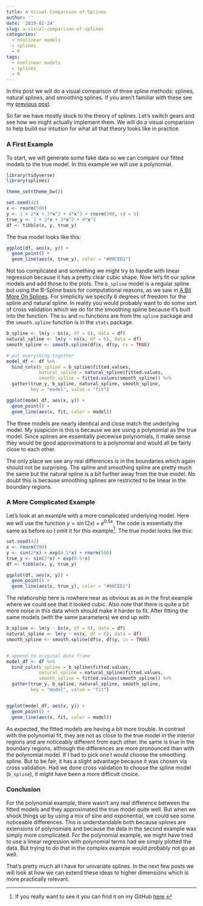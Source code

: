```yaml
---
title: A Visual Comparison of Splines
author: ''
date: '2019-02-24'
slug: a-visual-comparison-of-splines
categories:
  - nonlinear models
  - splines
  - R
tags:
  - nonlinear models
  - splines
  - R
---
```


In this post we will do a visual comparison of three spline methods: splines, natural splines, and smoothing splines. If you aren't familiar with these see my [previous post](/2019/02/04/what-are-splines/). 

So far we have mostly stuck to the theory of splines. Let's switch gears and see how we might actually implement them. We will do a visual comparison to help build our intuition for what all that theory looks like in practice.

### A First Example

To start, we will generate some fake data so we can compare our fitted models to the true model. In this example we will use a polynomial.

```r
library(tidyverse)
library(splines)

theme_set(theme_bw())

set.seed(42)
x <- rnorm(500)
y <- 1 + 2*x + 3*x^2 + 4*x^3 + rnorm(500, sd = 5)
true_y <- 1 + 2*x + 3*x^2 + 4*x^3
df <- tibble(x, y, true_y)

```

The true model looks like this:

```r
ggplot(df, aes(x, y)) +
  geom_point() +
  geom_line(aes(x, true_y), color = "#00CED1")
```

Not too complicated and something we might try to handle with linear regression because it has a pretty clear cubic shape. Now let's fit our spline models and add those to the plots. The `b_spline` model is a regular spline but using the B-Spline basis for computational reasons, as we saw in [A Bit More On Splines](/2019/02/11/a-bit-more-on-splines). For simplicity we specify 6 degrees of freedom for the spline and natural spline. In reality you would probably want to do some sort of cross validation which we do for the smoothing spline because it's built into the function. The `bs` and `ns` functions are from the `spline` package and the `smooth.spline` function is in the `stats` package.

```r
b_spline <- lm(y ~ bs(x, df = 6), data = df)
natural_spline <- lm(y ~ ns(x, df = 6), data = df)
smooth_spline <- smooth.spline(df$x, df$y, cv = TRUE)

# put everything together
model_df <- df %>% 
  bind_cols(b_spline = b_spline$fitted.values,
            natural_spline = natural_spline$fitted.values,
            smooth_spline = fitted.values(smooth_spline)) %>% 
  gather(true_y, b_spline, natural_spline, smooth_spline, 
         key = "model", value = "fit")

ggplot(model_df, aes(x, y)) +
  geom_point() +
  geom_line(aes(x, fit, color = model))
```

The three models are nearly identical and close match the underlying model. My suspicion is this is because we are using a polynomial as the true model. Since splines are essentially piecewise polynomials, it make sense they would be good approximations to a polynomial and would all be fairly close to each other. 

The only place we see any real differences is in the boundaries which again should not be surprising. The spline and smoothing spline are pretty much the same but the natural spline is a bit further away from the true model. No doubt this is because smoothing splines are restricted to be linear in the boundary regions.


### A More Complicated Example

Let's look at an example with a more complicated underlying model. Here we will use the function $y = \sin(2x) + e^{0.5x}$. The code is essentially the same as before so I omit it for this example[^1]. The true model looks like this:

```r
set.seed(42)
x <- rnorm(500)
y <- sin(2*x) + exp(0.5*x) + rnorm(500)
true_y <- sin(2*x) + exp(0.5*x)
df <- tibble(x, y, true_y)
```

```r
ggplot(df, aes(x, y)) +
  geom_point() +
  geom_line(aes(x, true_y), color = "#00CED1")
```

The relationship here is nowhere near as obvious as as in the first example where we could see that it looked cubic. Also note that there is quite a bit more noise in this data which should make it harder to fit. After fitting the same models (with the same parameters) we end up with:

```r
b_spline <- lm(y ~ bs(x, df = 6), data = df)
natural_spline <- lm(y ~ ns(x, df = 6), data = df)
smooth_spline <- smooth.spline(df$x, df$y, cv = TRUE)


# append to original data frame
model_df <- df %>% 
  bind_cols(b_spline = b_spline$fitted.values,
            natural_spline = natural_spline$fitted.values,
            smooth_spline = fitted.values(smooth_spline)) %>% 
  gather(true_y, b_spline, natural_spline, smooth_spline, 
         key = "model", value = "fit")


ggplot(model_df, aes(x, y)) +
  geom_point() +
  geom_line(aes(x, fit, color = model))
```

As expected, the fitted models are having a bit more trouble. In contrast with the polynomial fit, they are not as close to the true model in the interior regions and are noticeably different from each other. the same is true in the boundary regions, although the differences are more pronounced than with the polynomial model. If I had to pick one I would choose the smoothing spline. But to be fair, it has a slight advantage because it was chosen via cross validation. Had we done cross validation to choose the spline model (`b_spline`), it might have been a more difficult choice.


### Conclusion

For the polynomial example, there wasn't any real difference between the fitted models and they approximated the true model quite well. But when we shook things up by using a mix of sine and exponential, we could see some noticeable differences. This is understandable both because splines are extensions of polynomials and because the data in the second example was simply more complicated. For the polynomial example, we might have tried to use a linear regression with polynomial terms had we simply plotted the data. But trying to do that in the complex example would probably not go as well.

That's pretty much all I have for univariate splines. In the next few posts we will look at how we can extend these ideas to higher dimensions which is more practically relevant.




[^1]: If you really want to see it you can find it on my GitHub [here](https://github.com/asbates/nonlinear-models/blob/master/splines/univariate-comparison.R).
